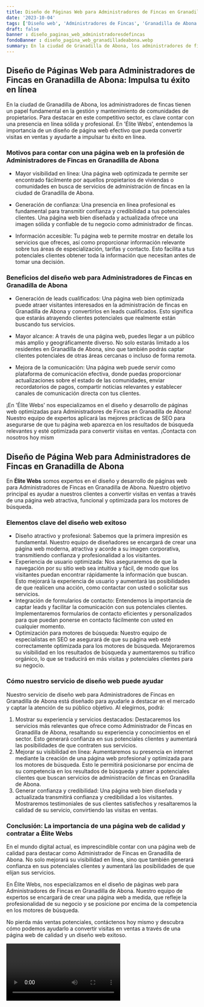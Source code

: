 ```yaml
---
title: Diseño de Páginas Web para Administradores de Fincas en Granadilla de Abona
date: '2023-10-04'
tags: ['Diseño web', 'Administradores de Fincas', 'Granadilla de Abona']
draft: false
banner : diseño_paginas_web_administradoresdefincas
fondoBanner : diseño_pagina_web_granadilladeabona.webp
summary: En la ciudad de Granadilla de Abona, los administradores de fincas tienen un papel fundamental en la gestión y mantenimiento de comunidades de propietarios. Para destacar en este competitivo sector, es clave contar con una presencia en línea sólida y profesional. En 'Élite Webs', entendemos la importancia de un diseño de página web efectivo que pueda convertir visitas en ventas y ayudarte a impulsar tu éxito en línea.
---
```


## **Diseño de Páginas Web para Administradores de Fincas en Granadilla de Abona: Impulsa tu éxito en línea**

En la ciudad de Granadilla de Abona, los administradores de fincas tienen un papel fundamental en la gestión y mantenimiento de comunidades de propietarios. Para destacar en este competitivo sector, es clave contar con una presencia en línea sólida y profesional. En 'Élite Webs', entendemos la importancia de un diseño de página web efectivo que pueda convertir visitas en ventas y ayudarte a impulsar tu éxito en línea.

### **Motivos para contar con una página web en la profesión de Administradores de Fincas en Granadilla de Abona**

- Mayor visibilidad en línea: Una página web optimizada te permite ser encontrado fácilmente por aquellos propietarios de viviendas o comunidades en busca de servicios de administración de fincas en la ciudad de Granadilla de Abona.

- Generación de confianza: Una presencia en línea profesional es fundamental para transmitir confianza y credibilidad a tus potenciales clientes. Una página web bien diseñada y actualizada ofrece una imagen sólida y confiable de tu negocio como administrador de fincas.

- Información accesible: Tu página web te permite mostrar en detalle los servicios que ofreces, así como proporcionar información relevante sobre tus áreas de especialización, tarifas y contacto. Esto facilita a tus potenciales clientes obtener toda la información que necesitan antes de tomar una decisión.

### **Beneficios del diseño web para Administradores de Fincas en Granadilla de Abona**

- Generación de leads cualificados: Una página web bien optimizada puede atraer visitantes interesados en la administración de fincas en Granadilla de Abona y convertirlos en leads cualificados. Esto significa que estarás atrayendo clientes potenciales que realmente están buscando tus servicios.

- Mayor alcance: A través de una página web, puedes llegar a un público más amplio y geográficamente diverso. No solo estarás limitado a los residentes en Granadilla de Abona, sino que también podrás captar clientes potenciales de otras áreas cercanas o incluso de forma remota.

- Mejora de la comunicación: Una página web puede servir como plataforma de comunicación efectiva, donde puedas proporcionar actualizaciones sobre el estado de las comunidades, enviar recordatorios de pagos, compartir noticias relevantes y establecer canales de comunicación directa con tus clientes.

¡En 'Élite Webs' nos especializamos en el diseño y desarrollo de páginas web optimizadas para Administradores de Fincas en Granadilla de Abona! Nuestro equipo de expertos aplicará las mejores prácticas de SEO para asegurarse de que tu página web aparezca en los resultados de búsqueda relevantes y esté optimizada para convertir visitas en ventas. ¡Contacta con nosotros hoy mism

<GifSeo />

<Cta />

## Diseño de Página Web para Administradores de Fincas en Granadilla de Abona

En **Élite Webs** somos expertos en el diseño y desarrollo de páginas web para Administradores de Fincas en Granadilla de Abona. Nuestro objetivo principal es ayudar a nuestros clientes a convertir visitas en ventas a través de una página web atractiva, funcional y optimizada para los motores de búsqueda.

### Elementos clave del diseño web exitoso

- Diseño atractivo y profesional: Sabemos que la primera impresión es fundamental. Nuestro equipo de diseñadores se encargará de crear una página web moderna, atractiva y acorde a su imagen corporativa, transmitiendo confianza y profesionalidad a los visitantes.
- Experiencia de usuario optimizada: Nos aseguraremos de que la navegación por su sitio web sea intuitiva y fácil, de modo que los visitantes puedan encontrar rápidamente la información que buscan. Esto mejorará la experiencia de usuario y aumentará las posibilidades de que realicen una acción, como contactar con usted o solicitar sus servicios.
- Integración de formularios de contacto: Entendemos la importancia de captar leads y facilitar la comunicación con sus potenciales clientes. Implementaremos formularios de contacto eficientes y personalizados para que puedan ponerse en contacto fácilmente con usted en cualquier momento.
- Optimización para motores de búsqueda: Nuestro equipo de especialistas en SEO se asegurará de que su página web esté correctamente optimizada para los motores de búsqueda. Mejoraremos su visibilidad en los resultados de búsqueda y aumentaremos su tráfico orgánico, lo que se traducirá en más visitas y potenciales clientes para su negocio.

### Cómo nuestro servicio de diseño web puede ayudar

Nuestro servicio de diseño web para Administradores de Fincas en Granadilla de Abona está diseñado para ayudarle a destacar en el mercado y captar la atención de su público objetivo. Al elegirnos, podrá:

1. Mostrar su experiencia y servicios destacados: Destacaremos los servicios más relevantes que ofrece como Administrador de Fincas en Granadilla de Abona, resaltando su experiencia y conocimientos en el sector. Esto generará confianza en sus potenciales clientes y aumentará las posibilidades de que contraten sus servicios.
2. Mejorar su visibilidad en línea: Aumentaremos su presencia en internet mediante la creación de una página web profesional y optimizada para los motores de búsqueda. Esto le permitirá posicionarse por encima de su competencia en los resultados de búsqueda y atraer a potenciales clientes que buscan servicios de administración de fincas en Granadilla de Abona.
3. Generar confianza y credibilidad: Una página web bien diseñada y actualizada transmitirá confianza y credibilidad a los visitantes. Mostraremos testimoniales de sus clientes satisfechos y resaltaremos la calidad de su servicio, convirtiendo las visitas en ventas.

### Conclusión: La importancia de una página web de calidad y contratar a Élite Webs

En el mundo digital actual, es imprescindible contar con una página web de calidad para destacar como Administrador de Fincas en Granadilla de Abona. No solo mejorará su visibilidad en línea, sino que también generará confianza en sus potenciales clientes y aumentará las posibilidades de que elijan sus servicios.

En Élite Webs, nos especializamos en el diseño de páginas web para Administradores de Fincas en Granadilla de Abona. Nuestro equipo de expertos se encargará de crear una página web a medida, que refleje la profesionalidad de su negocio y se posicione por encima de la competencia en los motores de búsqueda.

No pierda más ventas potenciales, contáctenos hoy mismo y descubra cómo podemos ayudarlo a convertir visitas en ventas a través de una página web de calidad y un diseño web exitoso.

<Video />

<CtaBot job='Administradores de Fincas' city='Granadilla de Abona'/>

<Gmaps query='Granadilla de Abona+españa+maps' />